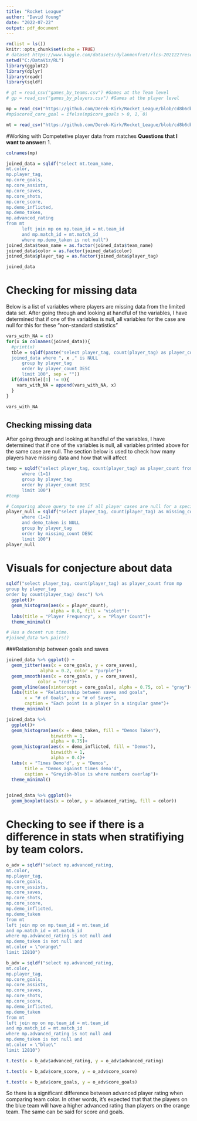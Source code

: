 ---
title: "Rocket League"
author: "David Young"
date: "2022-07-22"
output: pdf_document
---

```{r setup, include=FALSE}
rm(list = ls())
knitr::opts_chunk$set(echo = TRUE)
# dataset https://www.kaggle.com/datasets/dylanmonfret/rlcs-202122?resource=download&select=matches_by_teams.csv
setwd("C:/DataViz/RL")
library(ggplot2)
library(dplyr)
library(readr)
library(sqldf)

# gt = read_csv("games_by_teams.csv") #Games at the Team level
# gp = read_csv("games_by_players.csv") #Games at the player level

mp = read_csv("https://github.com/Derek-Kirk/Rocket_League/blob/cd8b6dbbf3577b8280e1d32b914d24f25a799784/matches_by_players.csv") #Matches at the player level
#mp$scored_core_goal = ifelse(mp$core_goals > 0, 1, 0)

mt = read_csv("https://github.com/Derek-Kirk/Rocket_League/blob/cd8b6dbbf3577b8280e1d32b914d24f25a799784/matches_by_teams.csv") #Matches at the team level

```

#Working with Competetive player data from matches **Questions that I want to answer:** 1.

```{r column names, include = FALSE}
colnames(mp)
```

```{r, creating dataset}
joined_data = sqldf("select mt.team_name,
mt.color, 
mp.player_tag,
mp.core_goals,
mp.core_assists, 
mp.core_saves, 
mp.core_shots,
mp.core_score,
mp.demo_inflicted,
mp.demo_taken,
mp.advanced_rating
from mt
      left join mp on mp.team_id = mt.team_id
      and mp.match_id = mt.match_id
      where mp.demo_taken is not null")
joined_data$team_name = as.factor(joined_data$team_name)
joined_data$color = as.factor(joined_data$color)
joined_data$player_tag = as.factor(joined_data$player_tag)
```

```{r}
joined_data
```


# Checking for missing data

Below is a list of variables where players are missing data from the limited data set. After going through and looking at handful of the variables, I have determined that if one of the variables is null, all variables for the case are null for this for these "non-standard statistics"

```{r, include=FALSE}
vars_with_NA = c()
for(x in colnames(joined_data)){
  #print(x)
  tble = sqldf(paste("select player_tag, count(player_tag) as player_count from
  joined_data where ", x ," is NULL
      group by player_tag
      order by player_count DESC
      limit 100", sep = ""))
  if(dim(tble)[1] != 0){
    vars_with_NA = append(vars_with_NA, x)
  }
}
```

```{r, variables with nulls}
vars_with_NA
```

## Checking missing data

After going through and looking at handful of the variables, I have determined that if one of the variables is null, all variables printed above for the same case are null. The section below is used to check how many players have missing data and how that will affect

```{r}

temp = sqldf("select player_tag, count(player_tag) as player_count from joined_data
      where (1=1)
      group by player_tag 
      order by player_count DESC
      limit 100")
#temp
```

```{r}
# Comparing above query to see if all player cases are null for a specific variable or if its actually a case by case player
player_null = sqldf("select player_tag, count(player_tag) as missing_count from joined_data
      where (1=1)
      and demo_taken is NULL
      group by player_tag 
      order by missing_count DESC
      limit 100")
player_null
```


# Visuals for conjecture about data

```{r}
sqldf("select player_tag, count(player_tag) as player_count from mp
group by player_tag
order by count(player_tag) desc") %>% 
  ggplot()+
  geom_histogram(aes(x = player_count),
                 alpha = 0.8, fill = "violet")+
  labs(title = "Player Frequency", x = "Player Count")+
  theme_minimal()
```

```{r, fig.width = 9, fig.height= 8}
# Has a decent run time. 
#joined_data %>% pairs()
```

###Relationship between goals and saves

```{r}
joined_data %>% ggplot() +
  geom_jitter(aes(x = core_goals, y = core_saves),
             alpha = 0.2, color = "purple")+
  geom_smooth(aes(x = core_goals, y = core_saves),
            color = "red")+
  geom_vline(aes(xintercept = core_goals), alpha = 0.75, col = "gray")+
  labs(title = "Relationship between saves and goals",
       x = "# of Goals", y = "# of Saves",
       caption = "Each point is a player in a singular game")+
  theme_minimal()
```

```{r}
joined_data %>% 
  ggplot()+
  geom_histogram(aes(x = demo_taken, fill = "Demos Taken"),
                 binwidth = 1,
                 alpha = 0.75)+
  geom_histogram(aes(x = demo_inflicted, fill = "Demos"),
                 binwidth = 1,
                 alpha = 0.4)+
  labs(x = "Times Demo'd", y = "Demos",
       title = "Demos against times demo'd",
       caption = "Greyish-blue is where numbers overlap")+
  theme_minimal()
 
```


```{r}
joined_data %>% ggplot()+
  geom_boxplot(aes(x = color, y = advanced_rating, fill = color))
```
# Checking to see if there is a difference in stats when stratifiying by team colors.
```{r}
o_adv = sqldf("select mp.advanced_rating,
mt.color,
mp.player_tag,
mp.core_goals,
mp.core_assists, 
mp.core_saves, 
mp.core_shots,
mp.core_score,
mp.demo_inflicted,
mp.demo_taken
from mt
left join mp on mp.team_id = mt.team_id
and mp.match_id = mt.match_id
where mp.advanced_rating is not null and
mp.demo_taken is not null and
mt.color = \"orange\"
limit 12810")

b_adv = sqldf("select mp.advanced_rating,
mt.color,
mp.player_tag,
mp.core_goals,
mp.core_assists, 
mp.core_saves, 
mp.core_shots,
mp.core_score,
mp.demo_inflicted,
mp.demo_taken
from mt
left join mp on mp.team_id = mt.team_id
and mp.match_id = mt.match_id
where mp.advanced_rating is not null and
mp.demo_taken is not null and
mt.color = \"blue\"
limit 12810")
```


```{r}
t.test(x = b_adv$advanced_rating, y = o_adv$advanced_rating)
```


```{r}
t.test(x = b_adv$core_score, y = o_adv$core_score)

```
```{r}
t.test(x = b_adv$core_goals, y = o_adv$core_goals)
```


So there is a significant difference between advanced player rating when comparing team color. In other words, it's expected that that the players on the blue team will have a higher advanced rating than players on the orange team. The same can be said for score and goals.
